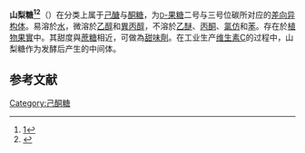 {{Expand |time=2011-09-17T08:35:32+00:00 }}
{{Chembox
| Watchedfields = changed
| verifiedrevid = 414494181
|ImageFileL1=L-sorbose_Fischer.png
|ImageSizeL1=75px
|ImageFileR1=sorbose.png
|ImageSizeR1=150px
|IUPACName=(''3S,4R,5S'')-1,3,4,5,6-Pentahydroxyhexan-2-one
|OtherNames=Sorbinose<br><small>L</small>-''xylo''-Hexulose
|Section1= {{Chembox Identifiers
|  CASNo_Ref = {{cascite}}
| CASNo=87-79-6
|  PubChem=6904
|  SMILES=C([C@@H]([C@H]([C@@H](C(=O)CO)O)O)O)O
  }}
|Section2= {{Chembox Properties
|  Reference = <ref name=Merck>''[[Merck_Index|Merck Index]]'', 12th Edition, '''8874'''</ref>
|  C=6|H=12|O=6
|  Appearance= 白色晶體
|  Density=1.65 g/cm<sup>3</sup> (15 °C)
|  MeltingPtC=165
|  BoilingPt=
|  Solubility= 易溶
  }}
|Section3= {{Chembox Hazards
|  MainHazards=
|  FlashPt=
|  Autoignition=
  }}
}}
'''山梨糖<ref>[http://www.term.gov.cn/pages/homepage/result2.jsp?id=333424&subid=10001798&subject=%E7%B3%96%E7%B1%BB&subsys=%E7%94%9F%E7%89%A9%E5%8C%96%E5%AD%A6%E4%B8%8E%E5%88%86%E5%AD%90%E7%94%9F%E7%89%A9%E5%AD%A6]{{dead link|date=2017年12月 |bot=InternetArchiveBot |fix-attempted=yes }}</ref><ref>{{Cite web|title=sorbose - 山梨糖；花楸糖|url=https://terms.naer.edu.tw/detail/1007288/?index=1|access-date=2022-05-09|work=terms.naer.edu.tw|archive-date=2022-05-09|archive-url=https://web.archive.org/web/20220509120554/https://terms.naer.edu.tw/detail/1007288/?index=1}}</ref>'''（{{lang-en|Sorbose}}）在分类上属于[[己醣|己醣]]与[[酮糖|酮糖]]，为[[果糖|<small>D</small>-果糖]]二号与三号位碳所对应的[[差向异构体|差向异构体]]。易溶於[[水|水]]，微溶於[[乙醇|乙醇]]和[[異丙醇|異丙醇]]，不溶於[[乙醚|乙醚]]、[[丙酮|丙酮]]、[[氯仿|氯仿]]和[[苯|苯]]。存在於[[植物|植物]][[果實|果實]]中。其甜度與[[蔗糖|蔗糖]]相近，可做為[[甜味劑|甜味劑]]。在工业生产[[维生素C|维生素C]]的过程中，山梨糖作为发酵后产生的中间体。

==参考文献==
{{reflist}}

{{糖類}}

{{Biochem-stub}}

[[Category:己酮糖|Category:己酮糖]]